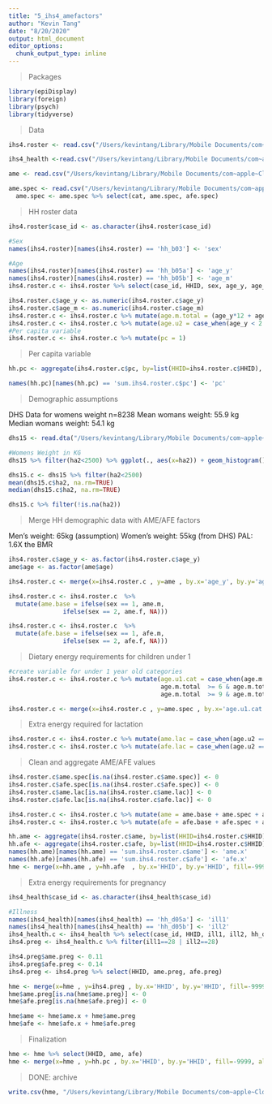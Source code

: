 ```yaml
---
title: "5_ihs4_amefactors"
author: "Kevin Tang"
date: "8/20/2020"
output: html_document
editor_options: 
  chunk_output_type: inline
---
```


> Packages

```r
library(epiDisplay)
library(foreign)
library(psych)
library(tidyverse)
```

>Data

```r
ihs4.roster <- read.csv("/Users/kevintang/Library/Mobile Documents/com~apple~CloudDocs/Documents/LSHTM/phd epidemiology/model/mwi/data/ihs4/hh_mod_b.csv")

ihs4_health <-read.csv("/Users/kevintang/Library/Mobile Documents/com~apple~CloudDocs/Documents/LSHTM/phd epidemiology/model/mwi/data/ihs4/hh_mod_d.csv")

ame <- read.csv("/Users/kevintang/Library/Mobile Documents/com~apple~CloudDocs/Documents/LSHTM/phd epidemiology/model/mwi/data/ame/ame_factors.csv")

ame.spec <- read.csv("/Users/kevintang/Library/Mobile Documents/com~apple~CloudDocs/Documents/LSHTM/phd epidemiology/model/mwi/data/ame/ame_spec.csv")
  ame.spec <- ame.spec %>% select(cat, ame.spec, afe.spec)
```


> HH roster data

```r
ihs4.roster$case_id <- as.character(ihs4.roster$case_id)

#Sex
names(ihs4.roster)[names(ihs4.roster) == 'hh_b03'] <- 'sex'

#Age
names(ihs4.roster)[names(ihs4.roster) == 'hh_b05a'] <- 'age_y'
names(ihs4.roster)[names(ihs4.roster) == 'hh_b05b'] <- 'age_m'
ihs4.roster.c <- ihs4.roster %>% select(case_id, HHID, sex, age_y, age_m)

ihs4.roster.c$age_y <- as.numeric(ihs4.roster.c$age_y)
ihs4.roster.c$age_m <- as.numeric(ihs4.roster.c$age_m)
ihs4.roster.c <- ihs4.roster.c %>% mutate(age.m.total = (age_y*12 + age_m))
ihs4.roster.c <- ihs4.roster.c %>% mutate(age.u2 = case_when(age_y < 2 ~ "TRUE"))
#Per capita variable
ihs4.roster.c <- ihs4.roster.c %>% mutate(pc = 1)
```

> Per capita variable

```r
hh.pc <- aggregate(ihs4.roster.c$pc, by=list(HHID=ihs4.roster.c$HHID), FUN=sum)

names(hh.pc)[names(hh.pc) == 'sum.ihs4.roster.c$pc'] <- 'pc'
```


>Demographic assumptions

DHS Data for womens weight
n=8238
Mean womans weight: 55.9 kg
Median womans weight: 54.1 kg
```r
dhs15 <- read.dta("/Users/kevintang/Library/Mobile Documents/com~apple~CloudDocs/Documents/LSHTM/phd epidemiology/2019 2020/data/dhs/MW_2015-16_DHS_08202020_2026_145929/MWPR7ADT/MWPR7AFL.DTA")

#Womens Weight in KG
dhs15 %>% filter(ha2<2500) %>% ggplot(., aes(x=ha2)) + geom_histogram() + theme_bw()

dhs15.c <- dhs15 %>% filter(ha2<2500) 
mean(dhs15.c$ha2, na.rm=TRUE)
median(dhs15.c$ha2, na.rm=TRUE)

dhs15.c %>% filter(!is.na(ha2))
```

>Merge HH demographic data with AME/AFE factors

Men's weight: 65kg (assumption)
Women's weight: 55kg (from DHS)
PAL: 1.6X the BMR
```r
ihs4.roster.c$age_y <- as.factor(ihs4.roster.c$age_y)
ame$age <- as.factor(ame$age)

ihs4.roster.c <- merge(x=ihs4.roster.c , y=ame , by.x='age_y', by.y='age', fill=-9999, all.x = TRUE) %>% arrange(case_id) %>% select(case_id, HHID, sex, age_y, age_m, age.m.total, age.u2, ame.m, ame.f, afe.m, afe.f)

ihs4.roster.c <- ihs4.roster.c  %>%
  mutate(ame.base = ifelse(sex == 1, ame.m,
               ifelse(sex == 2, ame.f, NA)))

ihs4.roster.c <- ihs4.roster.c  %>%
  mutate(afe.base = ifelse(sex == 1, afe.m,
               ifelse(sex == 2, afe.f, NA)))
```

> Dietary energy requirements for children under 1 

```r
#create variable for under 1 year old categories
ihs4.roster.c <- ihs4.roster.c %>% mutate(age.u1.cat = case_when(age.m.total  < 6 ~ "0-5 months",
                                          age.m.total  >= 6 & age.m.total  < 9 ~ "6-8 months",
                                          age.m.total  >= 9 & age.m.total  < 12 ~ "9-11 months"))

ihs4.roster.c <- merge(x=ihs4.roster.c , y=ame.spec , by.x='age.u1.cat', by.y='cat', fill=-9999, all.x = TRUE) %>% arrange(case_id)
```

> Extra energy required for lactation

```r
ihs4.roster.c <- ihs4.roster.c %>% mutate(ame.lac = case_when(age.u2 =="TRUE" ~ 0.19))
ihs4.roster.c <- ihs4.roster.c %>% mutate(afe.lac = case_when(age.u2 =="TRUE" ~ 0.24))
```

> Clean and aggregate AME/AFE values

```r
ihs4.roster.c$ame.spec[is.na(ihs4.roster.c$ame.spec)] <- 0
ihs4.roster.c$afe.spec[is.na(ihs4.roster.c$afe.spec)] <- 0
ihs4.roster.c$ame.lac[is.na(ihs4.roster.c$ame.lac)] <- 0
ihs4.roster.c$afe.lac[is.na(ihs4.roster.c$afe.lac)] <- 0

ihs4.roster.c <- ihs4.roster.c %>% mutate(ame = ame.base + ame.spec + ame.lac)
ihs4.roster.c <- ihs4.roster.c %>% mutate(afe = afe.base + afe.spec + afe.lac)

hh.ame <- aggregate(ihs4.roster.c$ame, by=list(HHID=ihs4.roster.c$HHID), FUN=sum)
hh.afe <- aggregate(ihs4.roster.c$afe, by=list(HHID=ihs4.roster.c$HHID), FUN=sum)
names(hh.ame)[names(hh.ame) == 'sum.ihs4.roster.c$ame'] <- 'ame.x'
names(hh.afe)[names(hh.afe) == 'sum.ihs4.roster.c$afe'] <- 'afe.x'
hme <- merge(x=hh.ame , y=hh.afe  , by.x='HHID', by.y='HHID', fill=-9999, all.x = TRUE)
```


>Extra energy requirements for pregnancy

```r
ihs4_health$case_id <- as.character(ihs4_health$case_id)

#Illness
names(ihs4_health)[names(ihs4_health) == 'hh_d05a'] <- 'ill1'
names(ihs4_health)[names(ihs4_health) == 'hh_d05b'] <- 'ill2'
ihs4_health.c <- ihs4_health %>% select(case_id, HHID, ill1, ill2, hh_d05_oth)
ihs4.preg <- ihs4_health.c %>% filter(ill1==28 | ill2==28)

ihs4.preg$ame.preg <- 0.11
ihs4.preg$afe.preg <- 0.14
ihs4.preg <- ihs4.preg %>% select(HHID, ame.preg, afe.preg)

hme <- merge(x=hme , y=ihs4.preg , by.x='HHID', by.y='HHID', fill=-9999, all.x = TRUE) 
hme$ame.preg[is.na(hme$ame.preg)] <- 0
hme$afe.preg[is.na(hme$afe.preg)] <- 0

hme$ame <- hme$ame.x + hme$ame.preg
hme$afe <- hme$afe.x + hme$afe.preg

```

>Finalization

```r
hme <- hme %>% select(HHID, ame, afe)
hme <- merge(x=hme , y=hh.pc , by.x='HHID', by.y='HHID', fill=-9999, all.x = TRUE)
```

> DONE: archive

```r
write.csv(hme, "/Users/kevintang/Library/Mobile Documents/com~apple~CloudDocs/Documents/LSHTM/phd epidemiology/model/mwi/data/ame/hme.final.csv")
```